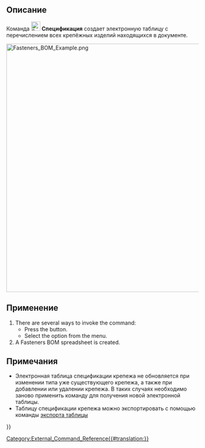 <languages/>

{{Docnav/ru
|[[Fasteners_MatchTypeOuter/ru|MatchTypeOuter]]
|[[Fasteners_ScrewCalculator/ru|ScrewCalculator]]
|[[Fasteners_Workbench/ru|Fasteners]]
|IconL=Fasteners_MatchTypeOuter.svg
|IconR=Fasteners_ScrewCalculator.svg
|IconC=Fasteners_workbench_icon.svg
}}

{{GuiCommand/ru
|Name=Fasteners_BOM
|Name/ru=Спецификация
|MenuLocation=Стандартные изделия → Спецификация
|Workbenches=[[Fasteners_Workbench/ru|Стандартные изделия]]
|SeeAlso=[[Spreadsheet_Workbench/ru|Верстак электронных таблиц]]
}}

<span id="Description"></span>
==Описание==

Команда [[Image:Fasteners_BOM.svg|24px]] '''Спецификация''' создает электронную таблицу с перечислением всех крепёжных изделий находящихся в документе.

[[Image:Fasteners_BOM_Example.png|650px]]
{{Caption|Сборка из деталей и сгенерированная электронная таблица спецификации}}

<span id="Usage"></span>
==Применение==

# There are several ways to invoke the command:
#* Press the {{Button|[[Image:Fasteners_BOM.svg|16px]] [[Fasteners_BOM|Generate BOM]]}} button.
#* Select the {{MenuCommand|Fasteners → [[Image:Fasteners_BOM.svg|16px]] Generate BOM}} option from the menu.
# A Fasteners BOM spreadsheet is created.

<span id="Notes"></span>
==Примечания==

* Электронная таблица спецификации крепежа не обновляется при изменении типа уже существующего крепежа, а также при добавлении или удалении крепежа. В таких случаях необходимо заново применить команду для получения новой электронной таблицы.
* Таблицу спецификации крепежа можно экспортировать с помощью команды [[Spreadsheet_Export/ru|экспорта таблицы]]


{{Docnav/ru
|[[Fasteners_MatchTypeOuter/ru|MatchTypeOuter]]
|[[Fasteners_ScrewCalculator/ru|ScrewCalculator]]
|[[Fasteners_Workbench/ru|Fasteners]]
|IconL=Fasteners_MatchTypeOuter.svg
|IconR=Fasteners_ScrewCalculator.svg
|IconC=Fasteners_workbench_icon.svg
}}

[[Category:External_Command_Reference{{#translation:}}]]
{{Fasteners_Tools_navi{{#translation:}}}}